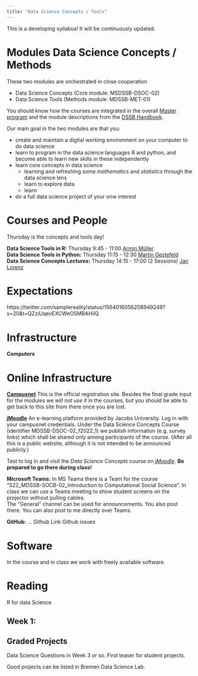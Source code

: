 ```yaml
---
title: "Data Science Concepts / Tools"
---
```


::: callout-note
This is a developing syllabus! It will be continuously updated.
:::

# Modules Data Science Concepts / Methods

These two modules are orchestrated in close cooperation

* Data Science Concepts (Core module: MSDSSB-DSOC-02)
* Data Science Tools (Methods module: MDSSB-MET-01)

You should know how the courses are integrated in the overall [Master program](https://www.jacobs-university.de/study/graduate/programs/data-science-society-and-business) and the module descriptions from the [DSSB Handbook](  https://www.jacobs-university.de/sites/default/files/dssb_master_handbook_2021.pdf). 

Our main goal in the two modules are that you: 

* create and maintain a digital working environment on your computer to do data science
* learn to program in the data science languages R and python, and become able to learn new skills in these independently
* learn core concepts in data science
  * learning and refreshing some *mathematics* and *statistics* through the data science lens
  * learn to explore data
  * learn 
* do a full data science project of your onw interest 
  


# Courses and People

Thursday is the concepts and tools day!

**Data Science Tools in R:**	Thursday 9:45 - 11:00	[Armin Müller](https://www.jacobs-university.de/directory/armm%C3%BCller)   
**Data Science Tools in Python:** Thursday 11:15 - 12:30	[Martin Gestefeld](https://www.jacobs-university.de/directory/gestefeld)  
**Data Science Concepts Lectures:** Thursday 14:15 - 17:00 (2 Sessions) [Jan Lorenz](http://janlo.de)



# Expectations

https://twitter.com/samplereality/status/1564016056208949249?s=20&t=QZziUqevEXCWeO5MBAHiIQ

# Infrastructure

**Computers**

# Online Infrastructure

[**Campusnet**](https://campusnet.jacobs-university.de)
This is the official registration site. Besides the final grade input for the modules we will *not use it* in the courses, but you should be able to get back to this site from there once you are lost. 

[**jMoodle**](https://elearning.jacobs-university.de) 
An e-learning platform provided by Jacobs University. Log in with your campusnet credentials. 
Under the Data Science Concepts Course (identifier MDSSB-DSOC-02_f2022_1) we publish information (e.g. survey links) which shall be shared only among participants of the course. (After all this is a public website, although it is not intended to be announced publicly.)

::: callout-important
Test to log in and visit the *Data Science Concepts* course on [*jMoodle*](https://elearning.jacobs-university.de). **Be prepared to go there during class!**
:::

**Microsoft Teams:** In MS Teams there is a Team for the course "S22_MDSSB-SOCB-02_Introduction to Computational Social Science". In class we can use a Teams meeting to show student screens on the projector without pulling cables.\
The "General" channel can be used for announcements. You also post there. You can also post to me directly over Teams.

**GitHub:** ... Github Link Github issues

# Software

In the course and in class we work with freely available software.

# Reading

R for data Science

## Week 1:


## Graded Projects

Data Science Questions in Week 3 or so. First teaser for student projects.

Good projects can be listed in Bremen Data Science Lab.
